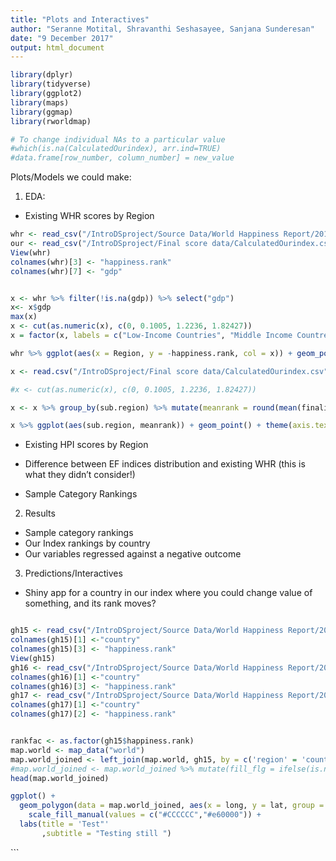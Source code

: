 ```yaml
---
title: "Plots and Interactives"
author: "Seranne Motital, Shravanthi Seshasayee, Sanjana Sunderesan"
date: "9 December 2017"
output: html_document
---
```

```r
library(dplyr)
library(tidyverse)
library(ggplot2)
library(maps)
library(ggmap)
library(rworldmap)
```

```r
# To change individual NAs to a particular value 
#which(is.na(CalculatedOurindex), arr.ind=TRUE)
#data.frame[row_number, column_number] = new_value
```
Plots/Models we could make:

1. EDA:

- Existing WHR scores by Region 

```r
whr <- read_csv("/IntroDSproject/Source Data/World Happiness Report/2016.csv")
our <- read_csv("/IntroDSproject/Final score data/CalculatedOurindex.csv")
View(whr)
colnames(whr)[3] <- "happiness.rank"
colnames(whr)[7] <- "gdp"


x <- whr %>% filter(!is.na(gdp)) %>% select("gdp")
x<- x$gdp
max(x)
x <- cut(as.numeric(x), c(0, 0.1005, 1.2236, 1.82427))
x = factor(x, labels = c("Low-Income Countries", "Middle Income Countres", "High-Income Countries"))

whr %>% ggplot(aes(x = Region, y = -happiness.rank, col = x)) + geom_point() + geom_jitter(width = 0, height = 0.5) + theme(axis.text.x = element_text(angle = 90, hjust = 1)) + scale_colour_manual(breaks = c("Low-Income Countries", "Middle Income Countres", "High-Income Countries"), values = c("red", "blue", "green")) + ylab("2016 World Happiness Report Ranking") + xlab("Countries by Region") + ggtitle("2016 World Happiness Report Ranking")

```

```r
x <- read.csv("/IntroDSproject/Final score data/CalculatedOurindex.csv")

#x <- cut(as.numeric(x), c(0, 0.1005, 1.2236, 1.82427))

x <- x %>% group_by(sub.region) %>% mutate(meanrank = round(mean(finalindex, na.rm = TRUE)))

x %>% ggplot(aes(sub.region, meanrank)) + geom_point() + theme(axis.text.x = element_text(angle = 90, hjust = 1)) +geom_bar()
```



- Existing HPI scores by Region





- Difference between EF indices distribution and existing WHR (this is what they didn't consider!)
- Sample Category Rankings 

2. Results

- Sample category rankings 
- Our Index rankings by country 
- Our variables regressed against a negative outcome


3. Predictions/Interactives
- Shiny app for a country in our index where you could change value of something, and its rank moves?


```r

```

```r
gh15 <- read_csv("/IntroDSproject/Source Data/World Happiness Report/2015.csv")
colnames(gh15)[1] <-"country"
colnames(gh15)[3] <- "happiness.rank"
View(gh15)
gh16 <- read_csv("/IntroDSproject/Source Data/World Happiness Report/2016.csv")
colnames(gh16)[1] <-"country"
colnames(gh16)[3] <- "happiness.rank"
gh17 <- read_csv("/IntroDSproject/Source Data/World Happiness Report/2017.csv")
colnames(gh17)[1] <-"country"
colnames(gh17)[2] <- "happiness.rank"


rankfac <- as.factor(gh15$happiness.rank)
map.world <- map_data("world")
map.world_joined <- left_join(map.world, gh15, by = c('region' = 'country'))
#map.world_joined <- map.world_joined %>% mutate(fill_flg = ifelse(is.na(happiness.rank),F,T))
head(map.world_joined)

ggplot() +
  geom_polygon(data = map.world_joined, aes(x = long, y = lat, group = group, fill = rankfac)) +
    scale_fill_manual(values = c("#CCCCCC","#e60000")) +
  labs(title = 'Test"'
       ,subtitle = "Testing still ")

```



```